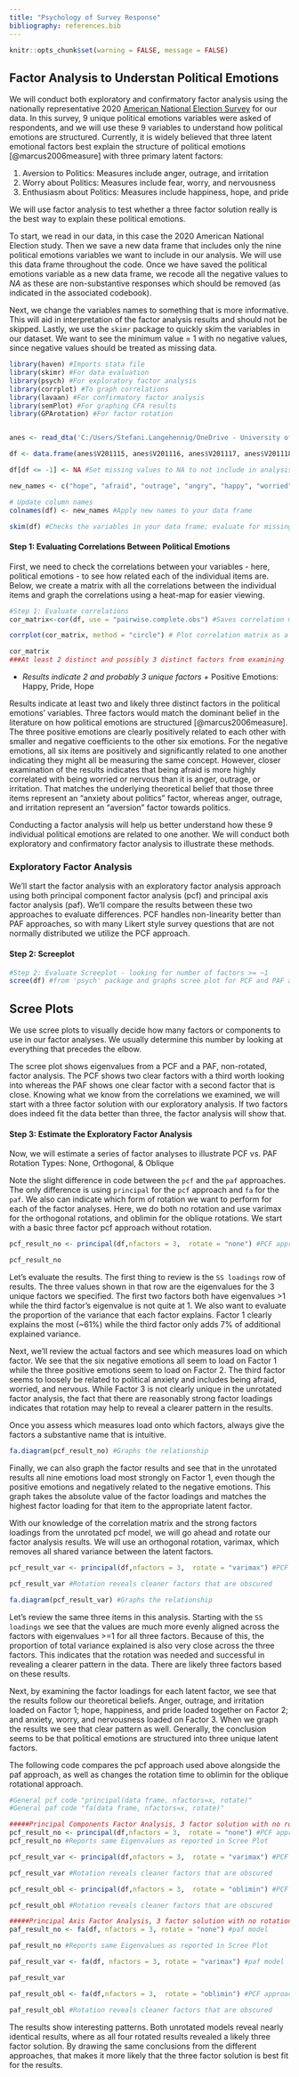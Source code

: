 ```yaml
---
title: "Psychology of Survey Response"
bibliography: references.bib
---
```


```r
knitr::opts_chunk$set(warning = FALSE, message = FALSE) 
```

## Factor Analysis to Understan Political Emotions

We will conduct both exploratory and confirmatory factor analysis using the nationally representative 2020 [American National Election Survey](https://electionstudies.org/data-center/2020-time-series-study/) for our data. In this survey, 9 unique political emotions variables were asked of respondents, and we will use these 9 variables to understand how political emotions are structured. Currently, it is widely believed that three latent emotional factors best explain the structure of political emotions [@marcus2006measure] with three primary latent factors: 

1. Aversion to Politics: Measures include anger, outrage, and irritation 
2. Worry about Politics: Measures include fear, worry, and nervousness 
3. Enthusiasm about Politics: Measures include happiness, hope, and pride

We will use factor analysis to test whether a three factor solution really is the best way to explain these political emotions.

To start, we read in our data, in this case the 2020 American National Election study. Then we save a new data frame that includes only the nine political emotions variables we want to include in our analysis. We will use this data frame throughout the code. Once we have saved the political emotions variable as a new data frame, we recode all the negative values to _NA_ as these are non-substantive responses which should be removed (as indicated in the associated codebook).

Next, we change the variables names to something that is more informative. This will aid in interpretation of the factor analysis results and should not be skipped. Lastly, we use the `skimr` package to quickly skim the variables in our dataset. We want to see the minimum value = 1 with no negative values, since negative values should be treated as missing data.

```r

library(haven) #Imports stata file
library(skimr) #For data evaluation 
library(psych) #For exploratory factor analysis
library(corrplot) #To graph correlations 
library(lavaan) #For confirmatory factor analysis
library(semPlot) #For graphing CFA results 
library(GPArotation) #For factor rotation


anes <- read_dta('C:/Users/Stefani.Langehennig/OneDrive - University of Denver/Documents/research/surveys-textbook-data/anes_timeseries_2020_stata_20220210.dta')

df <- data.frame(anes$V201115, anes$V201116, anes$V201117, anes$V201118, anes$V201119, anes$V201120, anes$V201121, anes$V201122, anes$V201123  ) #Save the variables you want to include in your factor analysis into a new data frame

df[df <= -1] <- NA #Set missing values to NA to not include in analysis

new_names <- c("hope", "afraid", "outrage", "angry", "happy", "worried", "proud", "irritated", "nervous") #Give your variables new informative names 

# Update column names
colnames(df) <- new_names #Apply new names to your data frame

skim(df) #Checks the variables in your data frame; evaluate for missing data

```

#### Step 1: Evaluating Correlations Between Political Emotions

First, we need to check the correlations between your variables - here, political emotions - to see how related each of the individual items are. Below, we create a matrix with all the correlations between the individual items and graph the correlations using a heat-map for easier viewing.

```r
#Step 1: Evaluate correlations 
cor_matrix<-cor(df, use = "pairwise.complete.obs") #Saves correlation matrix

corrplot(cor_matrix, method = "circle") # Plot correlation matrix as a heatmap

cor_matrix
###At least 2 distinct and possibly 3 distinct factors from examining 
```

- *Results indicate 2 and probably 3 unique factors +* Positive Emotions: Happy, Pride, Hope

Results indicate at least two and likely three distinct factors in the political emotions' variables. Three factors would match the dominant belief in the literature on how political emotions are structured [@marcus2006measure]. The three positive emotions are clearly positively related to each other with smaller and negative coefficients to the other six emotions. For the negative emotions, all six items are positively and significantly related to one another indicating they might all be measuring the same concept. However, closer examination of the results indicates that being afraid is more highly correlated with being worried or nervous than it is anger, outrage, or irritation. That matches the underlying theoretical belief that those three items represent an "anxiety about politics" factor, whereas anger, outrage, and irritation represent an "aversion" factor towards politics.

Conducting a factor analysis will help us better understand how these 9 individual political emotions are related to one another. We will conduct both exploratory and confirmatory factor analysis to illustrate these methods.

### Exploratory Factor Analysis

We'll start the factor analysis with an exploratory factor analysis approach using both principal component factor analysis (pcf) and principal axis factor analysis (paf). We'll compare the results between these two approaches to evaluate differences. PCF handles non-linearity better than PAF approaches, so with many Likert style survey questions that are not normally distributed we utilize the PCF approach.

#### Step 2: Screeplot

```r
#Step 2: Evaluate Screeplot - looking for number of factors >= ~1 
scree(df) #from 'psych' package and graphs scree plot for PCF and PAF approaches 
```

::: {.callout-tip}
## Scree Plots
We use scree plots to visually decide how many factors or components to use in our factor analyses. We usually determine this number by looking at everything that precedes the elbow.
:::

The scree plot shows eigenvalues from a PCF and a PAF, non-rotated, factor analysis. The PCF shows two clear factors with a third worth looking into whereas the PAF shows one clear factor with a second factor that is close. Knowing what we know from the correlations we examined, we will start with a three factor solution with our exploratory analysis. If two factors does indeed fit the data better than three, the factor analysis will show that.

#### Step 3: Estimate the Exploratory Factor Analysis

Now, we will estimate a series of factor analyses to illustrate PCF vs. PAF Rotation Types: None, Orthogonal, & Oblique

Note the slight difference in code between the `pcf` and the `paf` approaches. The only difference is using `principal` for the `pcf` approach and `fa` for the `paf`. We also can indicate which form of rotation we want to perform for each of the factor analyses. Here, we do both no rotation and use varimax for the orthogonal rotations, and oblimin for the oblique rotations. We start with a basic three factor pcf approach without rotation.

```r

pcf_result_no <- principal(df,nfactors = 3,  rotate = "none") #PCF approach with no rotation

pcf_result_no

```

Let's evaluate the results. The first thing to review is the `SS loadings` row of results. The three values shown in that row are the eigenvalues for the 3 unique factors we specified. The first two factors both have eigenvalues \>1 while the third factor's eigenvalue is not quite at 1. We also want to evaluate the proportion of the variance that each factor explains. Factor 1 clearly explains the most (\~61%) while the third factor only adds 7% of additional explained variance.

Next, we'll review the actual factors and see which measures load on which factor. We see that the six negative emotions all seem to load on Factor 1 while the three positive emotions seem to load on Factor 2. The third factor seems to loosely be related to political anxiety and includes being afraid, worried, and nervous. While Factor 3 is not clearly unique in the unrotated factor analysis, the fact that there are reasonably strong factor loadings indicates that rotation may help to reveal a clearer pattern in the results.

::: {.callout-important}
Once you assess which measures load onto which factors, always give the factors a substantive name that is intuitive.
:::

```r
fa.diagram(pcf_result_no) #Graphs the relationship
```

Finally, we can also graph the factor results and see that in the unrotated results all nine emotions load most strongly on Factor 1, even though the positive emotions and negatively related to the negative emotions. This graph takes the absolute value of the factor loadings and matches the highest factor loading for that item to the appropriate latent factor.

With our knowledge of the correlation matrix and the strong factors loadings from the unrotated pcf model, we will go ahead and rotate our factor analysis results. We will use an orthogonal rotation, varimax, which removes all shared variance between the latent factors.

```r

pcf_result_var <- principal(df,nfactors = 3,  rotate = "varimax") #PCF approach with varimax rotation

pcf_result_var #Rotation reveals cleaner factors that are obscured 

fa.diagram(pcf_result_var) #Graphs the relationship 

```

Let's review the same three items in this analysis. Starting with the `SS loadings` we see that the values are much more evenly aligned across the factors with eigenvalues \>=1 for all three factors. Because of this, the proportion of total variance explained is also very close across the three factors. This indicates that the rotation was needed and successful in revealing a clearer pattern in the data. There are likely three factors based on these results.

Next, by examining the factor loadings for each latent factor, we see that the results follow our theoretical beliefs. Anger, outrage, and irritation loaded on Factor 1; hope, happiness, and pride loaded together on Factor 2; and anxiety, worry, and nervousness loaded on Factor 3. When we graph the results we see that clear pattern as well. Generally, the conclusion seems to be that political emotions are structured into three unique latent factors.

The following code compares the pcf approach used above alongside the paf approach, as well as changes the rotation time to oblimin for the oblique rotational approach.

```r

#General pcf code "principal(data frame, nfactors=x, rotate)"
#General paf code "fa(data frame, nfactors=x, rotate)"

#####Principal Components Factor Analysis, 3 factor solution with no rotation, orthogonal (varimax) & oblique (oblimin)
pcf_result_no <- principal(df,nfactors = 3,  rotate = "none") #PCF approach with no rotation
pcf_result_no #Reports same Eigenvalues as reported in Scree Plot

pcf_result_var <- principal(df,nfactors = 3,  rotate = "varimax") #PCF approach with varimax rotation

pcf_result_var #Rotation reveals cleaner factors that are obscured 

pcf_result_obl <- principal(df,nfactors = 3,  rotate = "oblimin") #PCF approach with varimax rotation

pcf_result_obl #Rotation reveals cleaner factors that are obscured 

#####Principal Axis Factor Analysis, 3 factor solution with no rotation, orthogonal (varimax) & oblique (oblimin)
paf_result_no <- fa(df, nfactors = 3, rotate = "none") #paf model

paf_result_no #Reports same Eigenvalues as reported in Scree Plot

paf_result_var <- fa(df, nfactors = 3, rotate = "varimax") #paf model

paf_result_var

paf_result_obl <- fa(df,nfactors = 3,  rotate = "oblimin") #PCF approach with varimax rotation

paf_result_obl #Rotation reveals cleaner factors that are obscured 

```

The results show interesting patterns. Both unrotated models reveal nearly identical results, where as all four rotated results revealed a likely three factor solution. By drawing the same conclusions from the different approaches, that makes it more likely that the three factor solution is best fit for the results.






